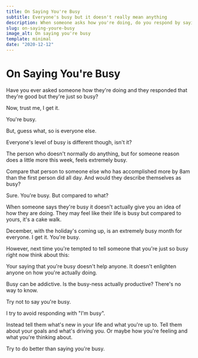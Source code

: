 ```yaml
---
title: On Saying You're Busy
subtitle: Everyone's busy but it doesn't really mean anything
description: When someone asks how you're doing, do you respond by saying you're busy? Even though you may be very busy, let's think about what that actually means.
slug: on-saying-youre-busy
image_alt: On saying you're busy
template: minimal
date: "2020-12-12"
---
```


# On Saying You're Busy

Have you ever asked someone how they're doing and they responded that they're good but they're just so busy?

Now, trust me, I get it.

You're busy.

But, guess what, so is everyone else.

Everyone's level of busy is different though, isn't it?

The person who doesn't normally do anything, but for someone reason does a little more this week, feels extremely busy.

Compare that person to someone else who has accomplished more by 8am than the first person did all day. And would they describe themselves as busy?

Sure. You're busy. But compared to what?

When someone says they're busy it doesn't actually give you an idea of how they are doing. They may feel like their life is busy but compared to yours, it's a cake walk.

December, with the holiday's coming up, is an extremely busy month for everyone. I get it. You're busy.

However, next time you're tempted to tell someone that you're just so busy right now think about this:

Your saying that you're busy doesn't help anyone. It doesn't enlighten anyone on how you're actually doing.

Busy can be addictive. Is the busy-ness actually productive? There's no way to know.

Try not to say you're busy.

I try to avoid responding with "I'm busy".

Instead tell them what's new in your life and what you're up to. Tell them about your goals and what's driving you. Or maybe how you're feeling and what you're thinking about.

Try to do better than saying you're busy.
